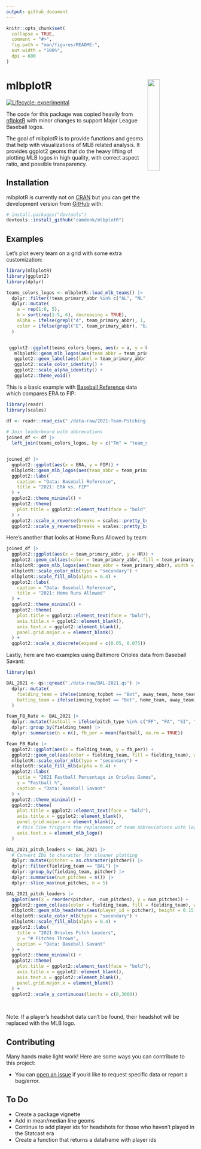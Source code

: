 ```yaml
---
output: github_document
---
```


<!-- README.md is generated from README.Rmd. Please edit that file -->

```r
knitr::opts_chunk$set(
  collapse = TRUE,
  comment = "#>",
  fig.path = "man/figures/README-",
  out.width = "100%",
  dpi = 600
)
```

# mlbplotR <a><img src='man/figures/logo.png' align="right" width="25%" min-width="120px" /></a>

<!-- badges: start -->
[![Lifecycle: experimental](https://img.shields.io/badge/lifecycle-experimental-orange.svg?style=flat-square)](https://lifecycle.r-lib.org/articles/stages.html)
<!-- badges: end -->

The code for this package was copied heavily from [nflplotR](https://nflverse.github.io/nflplotR/index.html) with minor changes to support Major League Baseball logos.


The goal of mlbplotR is to provide functions and geoms that help with visualizations of MLB related analysis. It provides ggplot2 geoms that do the heavy lifting of plotting MLB logos in high quality, with correct aspect ratio, and possible transparency.

## Installation

mlbplotR is currently not on [CRAN](https://CRAN.R-project.org)
but you can get the development version from [GitHub](https://github.com/) with:

``` r
# install.packages("devtools")
devtools::install_github("camdenk/mlbplotR")
```
## Examples

Let's plot every team on a grid with some extra customization:

```r
library(mlbplotR)
library(ggplot2)
library(dplyr)

teams_colors_logos <- mlbplotR::load_mlb_teams() |> 
  dplyr::filter(!team_primary_abbr %in% c("AL", "NL", "MLB")) |> 
  dplyr::mutate(
    a = rep(1:6, 5),
    b = sort(rep(1:5, 6), decreasing = TRUE),
    alpha = ifelse(grepl("A", team_primary_abbr), 1, 0.75), # Keep alpha == 1 for teams that have an "A"
    color = ifelse(grepl("E", team_primary_abbr), "b/w", NA) # Set teams that have an "E" to black & white
  )


 ggplot2::ggplot(teams_colors_logos, aes(x = a, y = b)) +
   mlbplotR::geom_mlb_logos(aes(team_abbr = team_primary_abbr, color = color, alpha = alpha), width = 0.075) +
   ggplot2::geom_label(aes(label = team_primary_abbr), nudge_y = -0.35, alpha = 0.5) +
   ggplot2::scale_color_identity() +
   ggplot2::scale_alpha_identity() +
   ggplot2::theme_void() 
```


This is a basic example with [Baseball Reference](https://baseball-reference.com) data which compares ERA to FIP:

```r
library(readr)
library(scales)

df <- readr::read_csv("./data-raw/2021-Team-Pitching-Stats.csv")
  
# Join leaderboard with abbrevations
joined_df <- df |> 
  left_join(teams_colors_logos, by = c("Tm" = "team_name"))


joined_df |>
  ggplot2::ggplot(aes(x = ERA, y = FIP)) +
  mlbplotR::geom_mlb_logos(aes(team_abbr = team_primary_abbr), width = 0.075, alpha = 0.7) +
  ggplot2::labs(
    caption = "Data: Baseball Reference",
    title = "2021: ERA vs. FIP"
  ) +
  ggplot2::theme_minimal() +
  ggplot2::theme(
    plot.title = ggplot2::element_text(face = "bold")
  ) +
  ggplot2::scale_x_reverse(breaks = scales::pretty_breaks(), expand = c(.1, .1)) +
  ggplot2::scale_y_reverse(breaks = scales::pretty_breaks(), expand = c(.1, .1))
```

Here's another that looks at Home Runs Allowed by team:

```r
joined_df |> 
  ggplot2::ggplot(aes(x = team_primary_abbr, y = HR)) +
  ggplot2::geom_col(aes(color = team_primary_abbr, fill = team_primary_abbr), width = 0.5) +
  mlbplotR::geom_mlb_logos(aes(team_abbr = team_primary_abbr), width = 0.07, alpha = 0.9) +
  mlbplotR::scale_color_mlb(type = "secondary") +
  mlbplotR::scale_fill_mlb(alpha = 0.4) +
  ggplot2::labs(
    caption = "Data: Baseball Reference",
    title = "2021: Home Runs Allowed"
  ) +
  ggplot2::theme_minimal() +
  ggplot2::theme(
    plot.title = ggplot2::element_text(face = "bold"),
    axis.title.x = ggplot2::element_blank(),
    axis.text.x = ggplot2::element_blank(),
    panel.grid.major.x = element_blank()
  ) +
  ggplot2::scale_x_discrete(expand = c(0.05, 0.075))
```

Lastly, here are two examples using Baltimore Orioles data from Baseball Savant:

```r
library(qs)

BAL_2021 <- qs::qread("./data-raw/BAL-2021.qs") |> 
  dplyr::mutate(
    fielding_team = ifelse(inning_topbot == "Bot", away_team, home_team),
    batting_team = ifelse(inning_topbot == "Bot", home_team, away_team)
  )

Team_FB_Rate <- BAL_2021 |>
  dplyr::mutate(fastball = ifelse(pitch_type %in% c("FF", "FA", "SI", "FT", "FC"), 1, 0)) |> 
  dplyr::group_by(fielding_team) |>
  dplyr::summarise(n = n(), fb_per = mean(fastball, na.rm = TRUE))

Team_FB_Rate |> 
  ggplot2::ggplot(aes(x = fielding_team, y = fb_per)) +
  ggplot2::geom_col(aes(color = fielding_team, fill = fielding_team), width = 0.5) +
  mlbplotR::scale_color_mlb(type = "secondary") +
  mlbplotR::scale_fill_mlb(alpha = 0.4) +
  ggplot2::labs(
    title = "2021 Fastball Percentage in Orioles Games",
    y = "Fastball %",
    caption = "Data: Baseball Savant"
  ) +
  ggplot2::theme_minimal() +
  ggplot2::theme(
    plot.title = ggplot2::element_text(face = "bold"),
    axis.title.x = ggplot2::element_blank(),
    panel.grid.major.x = element_blank(),
    # this line triggers the replacement of team abbreviations with logos
    axis.text.x = element_mlb_logo()
  )


```


```r

BAL_2021_pitch_leaders <- BAL_2021 |> 
  # Convert IDs to character for cleaner plotting
  dplyr::mutate(pitcher = as.character(pitcher)) |> 
  dplyr::filter(fielding_team == "BAL") |> 
  dplyr::group_by(fielding_team, pitcher) |> 
  dplyr::summarise(num_pitches = n()) |>
  dplyr::slice_max(num_pitches, n = 5)

BAL_2021_pitch_leaders |> 
  ggplot(aes(x = reorder(pitcher, -num_pitches), y = num_pitches)) +
  ggplot2::geom_col(aes(color = fielding_team, fill = fielding_team), width = 0.5) +
  mlbplotR::geom_mlb_headshots(aes(player_id = pitcher), height = 0.15, vjust = 0) +
  mlbplotR::scale_color_mlb(type = "secondary") +
  mlbplotR::scale_fill_mlb(alpha = 0.4) +
  ggplot2::labs(
    title = "2021 Orioles Pitch Leaders",
    y = "# Pitches Thrown",
    caption = "Data: Baseball Savant"
  ) +
  ggplot2::theme_minimal() +
  ggplot2::theme(
    plot.title = ggplot2::element_text(face = "bold"),
    axis.title.x = ggplot2::element_blank(),
    axis.text.x = ggplot2::element_blank(),
    panel.grid.major.x = element_blank()
  ) +
  ggplot2::scale_y_continuous(limits = c(0,3000))
  
  

```

Note: If a player's headshot data can't be found, their headshot will be replaced with the MLB logo.

## Contributing

Many hands make light work! Here are some ways you can contribute to
this project:

-   You can [open an issue](https://github.com/camdenk/mlbplotR/issues/new/choose) if you'd like to request specific data or report a bug/error.

## To Do

- Create a package vignette
- Add in mean/median line geoms
- Continue to add player ids for headshots for those who haven't played in the Statcast era
- Create a function that returns a dataframe with player ids

